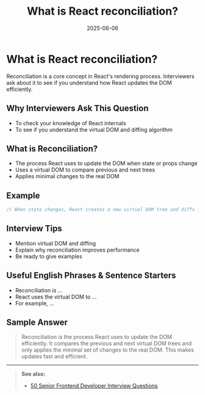 ﻿---
title: 'What is React reconciliation?'
date: '2025-06-06'
tags: ['interview', 'react', 'reconciliation', 'virtual dom']
draft: false
summary: 'A clear explanation of React reconciliation, with diagrams, examples, and interview tips.'
authors: ['default']
layout: PostSimple
---

# What is React reconciliation?

Reconciliation is a core concept in React's rendering process. Interviewers ask about it to see if you understand how React updates the DOM efficiently.

## Why Interviewers Ask This Question

- To check your knowledge of React internals
- To see if you understand the virtual DOM and diffing algorithm

## What is Reconciliation?

- The process React uses to update the DOM when state or props change
- Uses a virtual DOM to compare previous and next trees
- Applies minimal changes to the real DOM

## Example

```js
// When state changes, React creates a new virtual DOM tree and diffs it with the previous one
```

## Interview Tips

- Mention virtual DOM and diffing
- Explain why reconciliation improves performance
- Be ready to give examples

## Useful English Phrases & Sentence Starters

- Reconciliation is ...
- React uses the virtual DOM to ...
- For example, ...

## Sample Answer

> Reconciliation is the process React uses to update the DOM efficiently. It compares the previous and next virtual DOM trees and only applies the minimal set of changes to the real DOM. This makes updates fast and efficient.

---

> **See also:**
>
> - [50 Senior Frontend Developer Interview Questions](./50-frontend-senior-interview-questions)
